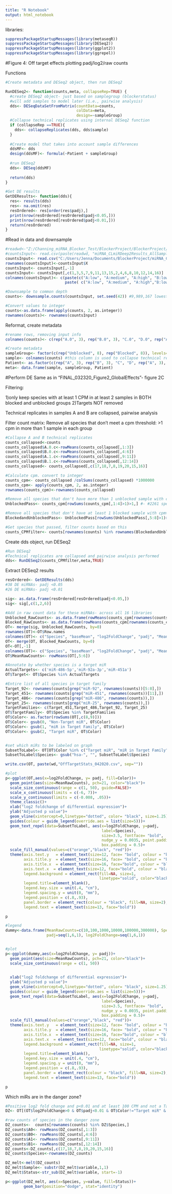 ---
title: "R Notebook"
output: html_notebook
---

libraries:
```{r}
suppressPackageStartupMessages(library(metaseqR))
suppressPackageStartupMessages(library(DESeq2))
suppressPackageStartupMessages(library(ggplot2))
suppressPackageStartupMessages(library(ggrepel))
```


#Figure 4: Off target effects
plotting padj/log2/raw counts


Functions
```{r}
#Create metadata and DESeq2 object, then run DESeq2

RunDESeq2<- function(counts,meta, collapseRep=TRUE) {
  #create DESeq2 object- just based on samplegroup (blockerstatus)
  #will add samples to model later (i.e., pairwise analysis)
  dds<- DESeqDataSetFromMatrix(countData=counts, 
                               colData=meta, 
                               design=~sampleGroup)
  #Collapse technical replicates using internal DESeq2 function
  if (collapseRep ==TRUE){
    dds<- collapseReplicates(dds, dds$sample)
  }
  
  #Create model that takes into account sample differences
  ddsMF<- dds
  design(ddsMF)<- formula(~Patient + sampleGroup)
  
  #run DESeq2
  dds<- DESeq(ddsMF)
  
  return(dds)
}

#Get DE results
GetDEResults<- function(dds){
  res<- results(dds)
  res<- na.omit(res)
  resOrdered<- res[order(res$padj),]
  print(nrow(resOrdered[resOrdered$padj<0.05,]))
  print(nrow(resOrdered[resOrdered$padj<0.01,]))
  return(resOrdered)
}
```


#Read in data and downsample

```{r}
#readwd<-"Z:/Channing_miRNA_Blocker_Test/BlockerProject/BlockerProject/RawData/"
#countsInput<- read.csv(paste(readwd, "miRNA_CLmiRDeep2Results_AllSamples_DefaultmiRDeep2Settings.csv", sep=""))
countsInput<- read.csv("C:/Users/Jenna/Documents/BlockerProject/miRNA_CLmiRDeep2Results_AllSamples_DefaultmiRDeep2Settings.csv")
rownames(countsInput)<-countsInput$X
countsInput<- countsInput[,-1]
countsInput<- countsInput[,c(1,3,5,7,9,11,13,15,2,4,6,8,10,12,14,16)]
colnames(countsInput)<- c(paste(c("A:low", "A:medium", "A:high", "B:low", "B:medium", "B:high", "C", "D"), "-Unblocked",sep=""),
                          paste( c("A:low", "A:medium", "A:high","B:low", "B:medium", "B:high", "C", "D"), "-Blocked",sep="" ))

#Downsample to common depth
counts<- downsample.counts(countsInput, set.seed(42)) #9,989,167 lowest B.570.0

#Convert values to integer
counts<-as.data.frame(apply(counts, 2, as.integer))
rownames(counts)<- rownames(countsInput)
```

Reformat, create metadata
```{r}
#rename rows, removing input info
colnames(counts)<- c(rep("A.0", 3), rep("B.0", 3), "C.0", "D.0", rep("A.1", 3), rep("B.1", 3), "C.1", "D.1")

#Create metadata
sampleGroup<- factor(c(rep("Unblocked", 8), rep("Blocked", 8)), levels=c("Unblocked", "Blocked")) #set blocker status
sample<- colnames(counts) #this column is used to collapse technical replicates
Patient<- as.factor(c(rep("A", 3), rep("B", 3), "C", "D", rep("A", 3), rep("B", 3), "C", "D")) #this column is to control for sample to sample differences
meta<- data.frame(sample, sampleGroup, Patient)
```


#Perform DE
Same as in "FINAL_032320_Figure2_GlobalEffects"- figure 2C

Filtering: 

1)only keep species with at least 1 CPM in at least 2 samples in BOTH blocked and unblocked groups
2)Targets NOT removed
        

Technical replicates in samples A and B are collapsed, pairwise analysis


Filter count matrix:
Remove all species that don't meet a cpm threshold: >1 cpm in more than 1 sample in each group
```{r}
#Collapse A and B technical replicates
counts_collapsed<-counts
counts_collapsed$A.0.c<-rowMeans(counts_collapsed[,1:3])
counts_collapsed$B.0.c<-rowMeans(counts_collapsed[,4:6])
counts_collapsed$A.1.c<-rowMeans(counts_collapsed[,9:11])
counts_collapsed$B.1.c<-rowMeans(counts_collapsed[,12:14])
counts_collapsed<- counts_collapsed[,c(17,18,7,8,19,20,15,16)]

#Calculate cpm. convert to integer
counts_cpm<- counts_collapsed /colSums(counts_collapsed) *1000000
counts_cpm<- apply(counts_cpm, 2, as.integer)
rownames(counts_cpm)<-rownames(counts_collapsed)

#Remove all species that don't have more than 1 unblocked sample with cpm > 1
UnblockedPass<- counts_cpm[rowSums(counts_cpm[,1:4]>1)>1,] #- #2261 species removed- a lot of unblocked don't meet threshold. makes sense.

#Remove all species that don't have at least 1 blocked sample with cpm> 1
BlockedandUnblockedPass<- UnblockedPass[rowSums(UnblockedPass[,5:8]>1)>1,] #none removed

#Get species that passed, filter counts based on this
counts_CPMfilter<- counts[rownames(counts) %in% rownames(BlockedandUnblockedPass),]
```



Create dds object, run DESeq2
```{r}
#Run DESeq2
#Technical replicates are collapsed and pairwise analysis performed
dds<- RunDESeq2(counts_CPMfilter,meta,TRUE)
```

Extract DESeq2 results 
```{r}
resOrdered<- GetDEResults(dds)
#38 DE miRNAs- padj <0.05
#26 DE miRNAs- padj <0.01

sig<- as.data.frame(resOrdered[resOrdered$padj<0.05,])
sig<- sig[,c(1,2,6)]
```


```{r}
#Add in raw count data for these miRNAs- across all 16 libraries
Unblocked_RawCounts<- as.data.frame(rowMeans(counts_cpm[rownames(counts_cpm) %in% rownames(sig),1:4]))
Blocked_RawCounts<- as.data.frame(rowMeans(counts_cpm[rownames(counts_cpm) %in% rownames(sig),5:8]))
OT<- merge(sig, Unblocked_RawCounts, by=0)
rownames(OT)<-OT$Row.names
colnames(OT)<- c("Species", "baseMean", "log2FoldChange", "padj", "MeanRawUnblockedCounts")
OT<- merge(OT, Blocked_RawCounts, by=0)
OT<-OT[,-1]
colnames(OT)<- c("Species", "baseMean", "log2FoldChange", "padj", "MeanRawUnblockedCounts", "MeanRawBlockedCounts")
OT$MeanRawCounts<- rowMeans(OT[,5:6])

#Annotate by whether species is a target miR
ActualTargets<- c('miR-486-5p','miR-92a-3p','miR-451a')
OT$Target<- OT$Species %in% ActualTargets

#Entire list of all species in target family
Target_92<- rownames(counts[grep("miR-92", rownames(counts))[5:8],])
Target_451<- rownames(counts[grep("miR-451", rownames(counts))[11],])
Target_486<- rownames(counts[grep("miR-486", rownames(counts)),])
Target_25<- rownames(counts[grep("miR-25", rownames(counts)),])
TargetFamilies<- c(Target_451,Target_486,Target_92, Target_25)
OT$TargetFamily<- OT$Species %in% TargetFamilies
OT$Color<- as.factor(rowSums(OT[,c(8,9)]))
OT$Color<- gsub(0, "Non-Target miR", OT$Color)
OT$Color<- gsub(1, "miR in Target Family", OT$Color)
OT$Color<- gsub(2, "Target miR", OT$Color)


#set which miRs to be labeled on graph
SubsetToLabel<- OT[OT$Color %in% c("Target miR", "miR in Target Family"),]
SubsetToLabel$Species<- gsub("hsa-", "", SubsetToLabel$Species)
```

```{r}
write.csv(OT, paste(wd,"OffTargetStats_042020.csv", sep=""))
```

```{r}
#plot
p<-ggplot(OT,aes(x=log2FoldChange, y= padj, fill=Color))+
  geom_point(aes(size=MeanRawCounts), pch=21, color="black")+
  scale_size_continuous(range = c(1, 50), guide=FALSE)+
  scale_x_continuous(limits = c(-6, 7))+
  scale_y_continuous(limits = c(-0.008, .05))+
  theme_classic()+
  xlab("log2 foldchange of differential expression")+
  ylab("Adjusted p value")+
  geom_vline(xintercept=0,linetype="dotted", color= "black", size=1.25)+
  guides(colour = guide_legend(override.aes = list(size=5)))+
  geom_text_repel(data=SubsetToLabel, aes(x=log2FoldChange, y=padj, 
                                          label=Species),
                                          size=3.5, fontface= "bold",
                                          nudge_y = 0.0035, point.padding = 1.7, 
                                          box.padding = 0.5)+
  scale_fill_manual(values=c("orange","black", "red"))+
  theme(axis.text.y   = element_text(size=12, face= "bold", colour = "black"),
        axis.title.y  = element_text(size=16, face= "bold", colour = "black"),
        axis.title.x  = element_text(size=16, face="bold", colour = "black"),
        axis.text.x  = element_text(size=12, face="bold", colour = "black"),
        legend.background = element_rect(fill=NA, size=1, 
                                         linetype="solid", color="black"),
        legend.title=element_blank(),
        legend.key.size = unit(.4, "cm"),
        legend.spacing.y = unit(0, "mm"),
        legend.position = c(.8,.93),
        panel.border = element_rect(colour = "black", fill=NA, size=2),
        legend.text = element_text(size=13, face="bold"))

p

#legend
dummy<-data.frame(MeanRawCounts=c(10,100,1000,10000,100000,300000), Species=c("a", "b", "c", "d", "e", "f"),
                  padj=seq(1,6,1), log2FoldChange=seq(1,6,1))


#plot
p<-ggplot(dummy,aes(x=log2FoldChange, y= padj))+
  geom_point(aes(size=MeanRawCounts), pch=21, color="black")+
  scale_size_continuous(range = c(1, 50))
  

  xlab("log2 foldchange of differential expression")+
  ylab("Adjusted p value")+
  geom_vline(xintercept=0,linetype="dotted", color= "black", size=1.25)+
  guides(colour = guide_legend(override.aes = list(size=5)))+
  geom_text_repel(data=SubsetToLabel, aes(x=log2FoldChange, y=padj, 
                                          label=Species),
                                          size=3.5, fontface= "bold",
                                          nudge_y = 0.0035, point.padding = 1.7, 
                                          box.padding = 0.5)+
  scale_fill_manual(values=c("orange","black", "red"))+
  theme(axis.text.y   = element_text(size=12, face= "bold", colour = "black"),
        axis.title.y  = element_text(size=16, face= "bold", colour = "black"),
        axis.title.x  = element_text(size=16, face="bold", colour = "black"),
        axis.text.x  = element_text(size=12, face="bold", colour = "black"),
        legend.background = element_rect(fill=NA, size=1, 
                                         linetype="solid", color="black"),
        legend.title=element_blank(),
        legend.key.size = unit(.4, "cm"),
        legend.spacing.y = unit(0, "mm"),
        legend.position = c(.8,.93),
        panel.border = element_rect(colour = "black", fill=NA, size=2),
        legend.text = element_text(size=13, face="bold"))

p

```





Which miRs are in the danger zone?
```{r}
#Positive log2 fold change and p<0.01 and at least 100 CPM and not a Target
DZ<- OT[(OT$log2FoldChange>0 & OT$padj<0.01 & OT$Color!="Target miR" & OT$MeanRawCounts>50), ]

#raw counts of species in the danger zone
DZ_counts<-  counts[rownames(counts) %in% DZ$Species,]
DZ_counts$A0<- rowMeans(DZ_counts[,1:3])
DZ_counts$B0<- rowMeans(DZ_counts[,4:6])
DZ_counts$A1<- rowMeans(DZ_counts[,9:11])
DZ_counts$B1<- rowMeans(DZ_counts[,12:14])
DZ_counts<-DZ_counts[,c(17,18,7,8,19,20,15,16)]
DZ_counts$Species<-rownames(DZ_counts)

DZ_melt<-melt(DZ_counts)
DZ_melt$Sample<- substr(DZ_melt$variable,1,1)
DZ_melt$Status<-str_sub(DZ_melt$variable, start=-1)

p<-ggplot(DZ_melt, aes(x=Species, y=value, fill=Status))+
        geom_bar(position="dodge", stat="identity")
```





